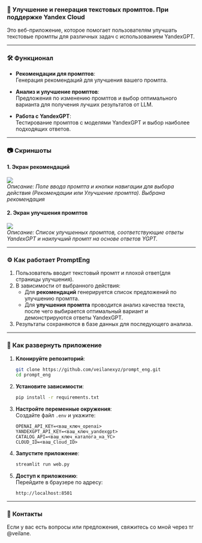 ### 📌 **Улучшение и генерация текстовых промптов. При поддержке Yandex Cloud**  

Это веб-приложение, которое помогает пользователям улучшать текстовые промпты для различных задач с использованием YandexGPT.  

---

### 🛠️ **Функционал**  

- **Рекомендации для промптов**:  
  Генерация рекомендаций для улучшения вашего промпта.  

- **Анализ и улучшение промптов**:  
  Предложения по изменению промптов и выбор оптимального варианта для получения лучших результатов от LLM.  

- **Работа с YandexGPT**:  
  Тестирование промптов с моделями YandexGPT и выбор наиболее подходящих ответов.   

---

### 📷 **Скриншоты**  

#### 1. **Экран рекомендаций**  
![](https://github.com/veilanexyz/book/blob/main/images/photo_2024-11-15_15-50-46.jpg)  
*Описание: Поле ввода промпта и кнопки навигации для выбора действия (Рекомендации или Улучшение промпта). Выбрана рекомендация*  

#### 2. **Экран улучшения промптов**  
![](https://user-images.githubusercontent.com/example/recommendation-screen.png)  
*Описание: Список улучшенных промптов, соответствующие ответы YandexGPT и наилучший промпт на основе ответов YGPT.*  

---

### ⚙️ **Как работает PromptEng**  

1. Пользователь вводит текстовый промпт и плохой ответ(для страницы улучшения).  
2. В зависимости от выбранного действия:  
   - Для **рекомендаций** генерируется список предложений по улучшению промпта.  
   - Для **улучшения промпта** проводится анализ качества текста, после чего выбирается оптимальный вариант и демонстрируются ответы YandexGPT.  
3. Результаты сохраняются в базе данных для последующего анализа.  

---

### 🚀 **Как развернуть приложение**  

1. **Клонируйте репозиторий**:  
   ```bash
   git clone https://github.com/veilanexyz/prompt_eng.git
   cd prompt_eng
   ```  

2. **Установите зависимости**:  
   ```bash
   pip install -r requirements.txt
   ```  

3. **Настройте переменные окружения**:  
   Создайте файл `.env` и укажите:  
   ```plaintext
   OPENAI_API_KEY=<ваш_ключ_openai>
   YANDEXGPT_API_KEY=<ваш_ключ_yandexgpt>
   CATALOG_API=<ваш_ключ_каталога_на_YC>
   CLOUD_ID=<ваш_Cloud_ID>
   ```  

4. **Запустите приложение**:  
   ```bash
   streamlit run web.py
   ```  

5. **Доступ к приложению**:  
   Перейдите в браузере по адресу:  
   ```plaintext
   http://localhost:8501
   ```  

---

### 🤝 **Контакты**  
Если у вас есть вопросы или предложения, свяжитесь со мной через тг @veilane.  

